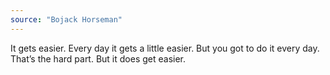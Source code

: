 ```yaml
---
source: "Bojack Horseman"
---
```


It gets easier. Every day it gets a little easier. But you got to do it every day. That’s the hard part. But it does get easier.
